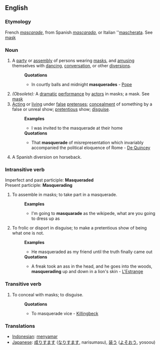 ==English==
===Etymology===
French ''[[mascarade]]'', from Spanish ''[[mascarada]]'', or Italian ''[[mascherata]]. See [[mask]]
===Noun===
#A [[party]] or [[assembly]] of persons wearing [[mask]]s, and [[amusing]] themselves with [[dancing]], [[conversation]], or other [[diversions]].
#:'''Quotations'''
#:*In courtly balls and midnight '''masquerades''' - [[Pope]]
#''(Obsolete):'' A [[dramatic]] [[performance]] by [[actor]]s in masks; a mask. See [[mask]]
#[[Acting]] or [[living]] under [[false]] [[pretense]]s; [[concealment]] of something by a false or unreal show; [[pretentious]] show; [[disguise]].
#:'''Examples'''
#:*I was invited to the masquerade at their home
#:'''Quotations'''
#:*That '''masquerade''' of misrepresentation which invariably accompanied the political eloquence of Rome - [[De Quincey]]
#A Spanish diversion on horseback.
===Intransitive verb===
Imperfect and past participle:  '''Masqueraded''' <br>
Present participle: '''Masquerading'''
#To assemble in masks; to take part in a masquerade.
#:'''Examples'''
#:*I'm going to '''masquarade''' as the wikipede, what are you going to dress up as
#To frolic or disport in disguise; to make a pretentious show of being what one is not.
#:'''Examples'''
#:*He masqueraded as my friend until the truth finally came out
#:'''Quotations'''
#:*A freak took an ass in the head, and he goes into the woods, '''masquerading''' up and down in a lion's skin - [[L'Estrange]]
===Transitive verb===
#To conceal with masks; to disguise. 
#:'''Quotations'''
#:*To masquerade vice - [[Killingbeck]]

=== Translations ===
*[[Indonesian]]: [[samar|menyamar]]
*[[Japanese]]: [[成りすます]] ([[なりすます]], narisumasu), [[装う]] ([[よそおう]], yosoou)